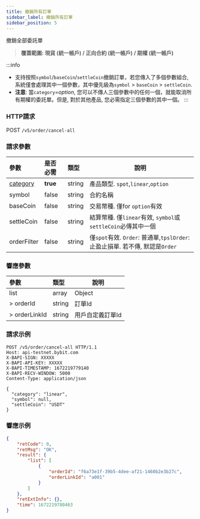 ```yaml
---
title: 撤銷所有訂單
sidebar_label: 撤銷所有訂單
sidebar_position: 5
---
```

撤銷全部委託單
> **覆蓋範圍: 現貨 (統一帳戶) / 正向合約 (統一帳戶) / 期權 (統一帳戶)**

:::info
- 支持按照`symbol`/`baseCoin`/`settleCoin`撤銷訂單，若您傳入了多個參數組合, 系統僅會處理其中一個參數，其中優先級為`symbol` > `baseCoin` > `settleCoin`.
- **注意**: 當`category`=_option_, 您可以不傳人三個參數中的任何一個，就能取消所有期權的委託單。但是, 對於其他產品, 您必需指定三個參數的其中一個。
:::

### HTTP請求
POST `/v5/order/cancel-all`

### 請求參數
| 參數 | 是否必需 | 類型 | 說明|
|:----- |:-------|:-----|------ |
|[category](../enum#category) |**true** |string |產品類型. `spot`,`linear`,`option` |
|symbol |false|string |合約名稱 |
|baseCoin |false|string |交易幣種. 僅for `option`有效|
|settleCoin |false|string |結算幣種. 僅`linear`有效, `symbol`或`settleCoin`必傳其中一個|
|orderFilter |false |string |僅`spot`有效. `Order`: 普通單,`tpslOrder`: 止盈止損單. 若不傳, 默認是`Order`|

### 響應參數
| 參數 | 類型 | 說明|
|:----- |:-----|----- |
|list |array |Object |
|> orderId |string |訂單Id |
|> orderLinkId |string |用戶自定義訂單Id |

### 請求示例


```http
POST /v5/order/cancel-all HTTP/1.1
Host: api-testnet.bybit.com
X-BAPI-SIGN: XXXXX
X-BAPI-API-KEY: XXXXX
X-BAPI-TIMESTAMP: 1672219779140
X-BAPI-RECV-WINDOW: 5000
Content-Type: application/json

{
  "category": "linear",
  "symbol": null,
  "settleCoin": "USDT"
}
```

### 響應示例

```json
{
    "retCode": 0,
    "retMsg": "OK",
    "result": {
        "list": [
            {
                "orderId": "f6a73e1f-39b5-4dee-af21-1460b2e3b27c",
                "orderLinkId": "a001"
            }
        ]
    },
    "retExtInfo": {},
    "time": 1672219780463
}
```